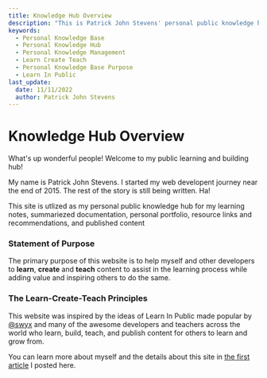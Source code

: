 ```yaml
---
title: Knowledge Hub Overview
description: "This is Patrick John Stevens' personal public knowledge hub"
keywords:
  - Personal Knowledge Base
  - Personal Knowledge Hub
  - Personal Knowledge Management
  - Learn Create Teach
  - Personal Knowledge Base Purpose
  - Learn In Public
last_update:
  date: 11/11/2022
  author: Patrick John Stevens
---
```


# Knowledge Hub Overview

What's up wonderful people! Welcome to my public learning and building hub!

My name is Patrick John Stevens. I started my web developent journey near the end of 2015. The rest of the story is still being written. Ha!

This site is utlized as my personal public knowledge hub for my learning notes, summariezed documentation, personal portfolio, resource links and recommendations, and published content

### Statement of Purpose

The primary purpose of this website is to help myself and other developers to **learn**, **create** and **teach** content to assist in the learning process while adding value and inspiring others to do the same.

### The Learn-Create-Teach Principles

This website was inspired by the ideas of Learn In Public made popular by <a href="https://twitter.com/swyx" target="_blank">@swyx</a> and many of the awesome developers and teachers across the world who learn, build, teach, and publish content for others to learn and grow from.

You can learn more about myself and the details about this site in [the first article](\docs\about\about-this-site.mdx) I posted here.
